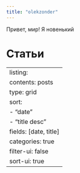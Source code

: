 ```yaml
---
title: "olekzonder"
---
```


Привет, мир! Я новенький

# Статьи

---
listing:
    contents: posts
    type: grid
    sort: 
    - "date"
    - "title desc"
    fields: [date, title]
    categories: true
    filter-ui: false
    sort-ui: true
---
